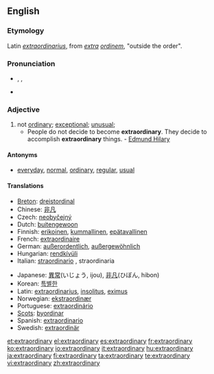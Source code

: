 ==English==

===Etymology===
Latin ''[[extraordinarius]]'', from ''[[extra]] [[ordinem]]'', "outside the order".

===Pronunciation===
* {{IPA|/ɪksˈtrɔː(r)dɪˌnərɪ/}}, {{IPAchar|/ɪksˈtrɔː(r)dɪnˌrɪ/}}, {{IPAchar|/ˌɛkstrəˈɔː(r)dɪˌnərɪ/, /ˌɛkstrəˈɔː(r)dɪnˌrɪ/}}
* {{audio|en-us-extraordinary.ogg|Audio (US)}}

===Adjective===
{{en-adj}}

# not [[ordinary]]; [[exceptional]]; [[unusual]];
#* People do not decide to become '''extraordinary'''. They decide to accomplish '''extraordinary''' things. - [[q:Edmund Hilary|Edmund Hilary]]

====Antonyms====
* [[everyday]], [[normal]], [[ordinary]], [[regular]], [[usual]]

====Translations====
{{trans-top|not ordinary}}
* [[Breton]]: [[dreistordinal]]
* Chinese: [[非凡]]
* Czech: [[neobyčejný]] {{m}}
* Dutch: [[buitengewoon]]
* Finnish: [[erikoinen]], [[kummallinen]], [[epätavallinen]]
* French: [[extraordinaire]]
* German: [[außerordentlich]], [[außergewöhnlich]]
* Hungarian: [[rendkívüli]]
* Italian: [[straordinario]] {{m}}, straordinaria {{f}}
{{trans-mid}}
* Japanese: [[異常]](いじょう, ijou), [[非凡]](ひぼん, hibon)
* Korean: [[특별한]]
* Latin: [[extraordinarius]], [[insolitus]], [[eximus]]
* Norwegian: [[ekstraordinær]]
* Portuguese: [[extraordinário]]
* [[Scots]]: [[byordinar]]
* Spanish: [[extraordinario]]
* Swedish: [[extraordinär]]
{{trans-bottom}}

[[et:extraordinary]]
[[el:extraordinary]]
[[es:extraordinary]]
[[fr:extraordinary]]
[[ko:extraordinary]]
[[io:extraordinary]]
[[it:extraordinary]]
[[hu:extraordinary]]
[[ja:extraordinary]]
[[fi:extraordinary]]
[[ta:extraordinary]]
[[te:extraordinary]]
[[vi:extraordinary]]
[[zh:extraordinary]]